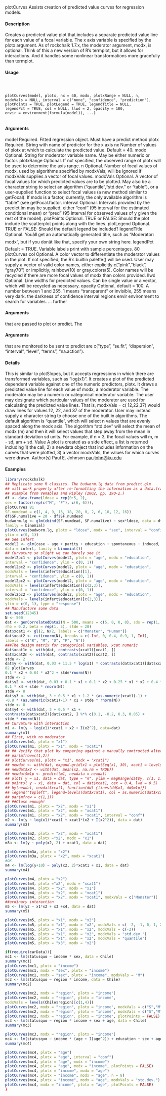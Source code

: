 
plotCurves Assists creation of predicted value curves for regression models.

#### Description

Creates a predicted value plot that includes a separate predicted value line for each value of a
focal variable. The x axis variable is specified by the plotx argument. As of rockchalk 1.7.x, the
moderator argument, modx, is optional. Think of this a new version of R's termplot, but it allows
for interactions. And it handles some nonlinear transformations more gracefully than termplot.

#### Usage
<pre><code>


plotCurves(model, plotx, nx = 40, modx, plotxRange = NULL, n,
modxVals = NULL, interval = c("none", "confidence", "prediction"),
plotPoints = TRUE, plotLegend = TRUE, legendTitle = NULL,
legendPct = TRUE, col = NULL, llwd = 2, opacity = 100,
envir = environment(formula(model)), ...)

</code></pre>
#### Arguments

model Required. Fitted regression object. Must have a predict method
plotx Required. String with name of predictor for the x axis
nx Number of values of plotx at which to calculate the predicted value. Default =
40.
modx Optional. String for moderator variable name. May be either numeric or factor.
plotxRange Optional. If not specified, the observed range of plotx will be used to determine
the axis range.
n Optional. Number of focal values of modx, used by algorithms specified by
modxVals; will be ignored if modxVals supplies a vector of focal values.
modxVals Optional. A vector of focal values for which predicted values are to be plotted.
May also be a character string to select an algorithm ("quantile","std.dev." or
"table"), or a user-supplied function to select focal values (a new method similar
to getFocal). If modx is a factor, currently, the only available algorithm is
"table" (see getFocal.factor.
interval Optional. Intervals provided by the predict.lm may be supplied, either "conf"
(95 interval for the estimated conditional mean) or "pred" (95 interval for observed
values of y given the rest of the model).
plotPoints Optional. TRUE or FALSE: Should the plot include the scatterplot points along
with the lines.
plotLegend Optional. TRUE or FALSE: Should the default legend be included?
legendTitle Optional. Youâll get an automatically generated title, such as "Moderator: modx",
but if you donât like that, specify your own string here.
legendPct Default = TRUE. Variable labels print with sample percentages.
80 plotCurves
col Optional. A color vector to differentiate the moderator values in the plot. If
not specified, the R's builtin palette() will be used. User may supply a vector
of valid color names, either explicitly c("pink","black", "gray70") or implicitly,
rainbow(10) or gray.colors(5). Color names will be recycled if there are more
focal values of modx than colors provided.
llwd Optional. Line widths for predicted values. Can be single value or a vector,
which will be recycled as necessary.
opacity Optional, default = 100. A number between 1 and 255. 1 means "transparent"
or invisible, 255 means very dark. the darkness of confidence interval regions
envir environment to search for variables.
... further 
</code></pre>
#### Arguments
 that are passed to plot or predict. The 
</code></pre>
#### Arguments
 that are
monitored to be sent to predict are c("type", "se.fit", "dispersion", "interval",
"level", "terms", "na.action").

#### Details

This is similar to plotSlopes, but it accepts regressions in which there are transformed variables,
such as "log(x1)". It creates a plot of the predicted dependent variable against one of the numeric
predictors, plotx. It draws a predicted value line for each value of modx, a moderator variable. The
moderator may be a numeric or categorical moderator variable.
The user may designate which particular values of the moderator are used for calculating the predicted
value lines. That is, modxVals = c( 12,22,37) would draw lines for values 12, 22, and
37 of the moderator. User may instead supply a character string to choose one of the built in algorithms.
The default algorithm is "quantile", which will select n values that are evenly spaced along
the modx axis. The algorithm "std.dev" will select the mean of modx (m) and then it will select
values that step away from the mean in standard deviation sd units. For example, if n = 3, the focal
values will m, m - sd, am + sd.
Value
A plot is created as a side effect, a list is returned including 1) the call, 2) a newdata object that
includes information on the curves that were plotted, 3) a vector modxVals, the values for which
curves were drawn.
Author(s)
Paul E. Johnson <pauljohn@ku.edu>

#### Examples
```r


library(rockchalk)
## Replicate some R classics. The budworm.lg data from predict.glm
## will work properly after re-formatting the information as a data.frame:
## example from Venables and Ripley (2002, pp. 190-2.)
df <- data.frame(ldose = rep(0:5, 2),
sex = factor(rep(c("M", "F"), c(6, 6))),
plotCurves 81
SF.numdead = c(1, 4, 9, 13, 18, 20, 0, 2, 6, 10, 12, 16))
df$SF.numalive = 20 - df$SF.numdead
budworm.lg <- glm(cbind(SF.numdead, SF.numalive) ~ sex*ldose, data = df,
family = binomial)
plotCurves(budworm.lg, plotx = "ldose", modx = "sex", interval = "confidence",
ylim = c(0, 1))
## See infert
model2 <- glm(case ~ age + parity + education + spontaneous + induced,
data = infert, family = binomial())
## Curvature so slight we can barely see it
model2pc1 <- plotCurves(model2, plotx = "age", modx = "education",
interval = "confidence", ylim = c(0, 1))
model2pc2 <- plotCurves(model2, plotx = "age", modx = "education",
modxVals = levels(infert$education)[1],
interval = "confidence", ylim = c(0, 1))
model2pc2 <- plotCurves(model2, plotx = "age", modx = "education",
modxVals = levels(infert$education)[c(2,3)],
interval = "confidence", ylim = c(0, 1))
model2pc2 <- plotCurves(model2, plotx = "age", modx = "education",
modxVals = levels(infert$education)[c(2,3)],
ylim = c(0, 1), type = "response")
## Manufacture some data
set.seed(12345)
N <- 500
dat <- genCorrelatedData2(N = 500, means = c(5, 0, 0, 0), sds = rep(1, 4),
rho = 0.2, beta = rep(1, 5), stde = 20)
dat$xcat1 <- gl(2, N/2, labels = c("Monster", "Human"))
dat$xcat2 <- cut(rnorm(N), breaks = c(-Inf, 0, 0.4, 0.9, 1, Inf),
labels = c("R", "M", "D", "P", "G"))
###The design matrix for categorical variables, xcat numeric
dat$xcat1n <- with(dat, contrasts(xcat1)[xcat1, ])
dat$xcat2n <- with(dat, contrasts(xcat2)[xcat2, ])
stde <- 2
dat$y <- with(dat, 0.03 + 11.5 * log(x1) * contrasts(dat$xcat1)[dat$xcat1] +
82 plotCurves
0.1 * x2 + 0.04 * x2^2 + stde*rnorm(N))
stde <- 1
dat$y2 <- with(dat, 0.03 + 0.1 * x1 + 0.1 * x2 + 0.25 * x1 * x2 + 0.4 * x3 -
0.1 * x4 + stde * rnorm(N))
stde <- 8
dat$y3 <- with(dat, 3 + 0.5 * x1 + 1.2 * (as.numeric(xcat1)-1) +
-0.8 * (as.numeric(xcat1)-1) * x1 + stde * rnorm(N))
stde <- 8
dat$y4 <- with(dat, 3 + 0.5 * x1 +
contrasts(dat$xcat2)[dat$xcat2, ] %*% c(0.1, -0.2, 0.3, 0.05) +
stde * rnorm(N))
## Curvature with interaction
m1 <- lm(y ~ log(x1)*xcat1 + x2 + I(x2^2), data=dat)
summary(m1)
## First, with no moderator
plotCurves(m1, plotx = "x1")
plotCurves(m1, plotx = "x1", modx = "xcat1")
## ## Verify that plot by comparing against a manually contructed alternative
## par(mfrow=c(1,2))
## plotCurves(m1, plotx = "x1", modx = "xcat1")
## newdat <- with(dat, expand.grid(x1 = plotSeq(x1, 30), xcat1 = levels(xcat1)))
## newdat$x2 <- with(dat, mean(x2, na.rm = TRUE))
## newdat$m1p <- predict(m1, newdata = newdat)
## plot( y ~ x1, data = dat, type = "n", ylim = magRange(dat$y, c(1, 1.2)))
## points( y ~ x1, data = dat, col = dat$xcat1, cex = 0.4, lwd = 0.5)
## by(newdat, newdat$xcat1, function(dd) {lines(dd$x1, dd$m1p)})
## legend("topleft", legend=levels(dat$xcat1), col = as.numeric(dat$xcat1), lty = 1)
## par(mfrow = c(1,1))
## ##Close enough!
plotCurves(m1, plotx = "x2", modx = "x1")
plotCurves(m1, plotx = "x2", modx = "xcat1")
plotCurves(m1, plotx = "x2", modx = "xcat1", interval = "conf")
m2 <- lm(y ~ log(x1)*xcat1 + xcat1*(x2 + I(x2^2)), data = dat)
summary(m2)
```
```r
plotCurves(m2, plotx = "x2", modx = "xcat1")
plotCurves(m2, plotx ="x2", modx = "x1")
m3a <- lm(y ~ poly(x2, 2) + xcat1, data = dat)

plotCurves(m3a, plotx = "x2")
plotCurves(m3a, plotx = "x2", modx = "xcat1")
#OK
m4 <- lm(log(y+10) ~ poly(x2, 2)*xcat1 + x1, data = dat)
summary(m4)
```
```r
plotCurves(m4, plotx = "x2")
plotCurves(m4, plotx ="x2", modx = "xcat1")
plotCurves(m4, plotx = "x2", modx = "x1")
plotCurves(m4, plotx = "x2", modx = "xcat1")
plotCurves(m4, plotx = "x2", modx = "xcat1", modxVals = c("Monster"))
##ordinary interaction
m5 <- lm(y2 ~ x1*x2 + x3 +x4, data = dat)
summary(m5)
```
```r
plotCurves(m5, plotx = "x1", modx = "x2")
plotCurves(m5, plotx = "x1", modx = "x2", modxVals = c( -2, -1, 0, 1, 2))
plotCurves(m5, plotx = "x1", modx = "x2", modxVals = c(-2))
plotCurves(m5, plotx = "x1", modx = "x2", modxVals = "std.dev.")
plotCurves(m5, plotx = "x1", modx = "x2", modxVals = "quantile")
plotCurves(m5, plotx = "x3", modx = "x2")
```
```r
if(require(carData)){
mc1 <- lm(statusquo ~ income * sex, data = Chile)
summary(mc1)
plotCurves(mc1, plotx = "income")
plotCurves(mc1, modx = "sex", plotx = "income")
plotCurves(mc1, modx = "sex", plotx = "income", modxVals = "M")
mc2 <- lm(statusquo ~ region * income, data = Chile)
summary(mc2)
```
```r
plotCurves(mc2, modx = "region", plotx = "income")
plotCurves(mc2, modx = "region", plotx = "income",
modxVals = levels(Chile$region)[c(1,4)])
plotCurves(mc2, modx = "region", plotx = "income", modxVals = c("S","M","SA"))
plotCurves(mc2, modx = "region", plotx = "income", modxVals = c("S","M","SA"),interval = "conf")
plotCurves(mc2, modx = "region", plotx = "income", plotPoints = FALSE)
mc3 <- lm(statusquo ~ region * income + sex + age, data = Chile)
summary(mc3)
```
```r
plotCurves(mc3, modx = "region", plotx = "income")
mc4 <- lm(statusquo ~ income * (age + I(age^2)) + education + sex + age, data = Chile)
summary(mc4)

plotCurves(mc4, plotx = "age")
plotCurves(mc4, plotx = "age", interval = "conf")
plotCurves(mc4, plotx = "age", modx = "income")
plotCurves(mc4, plotx = "age", modx = "income", plotPoints = FALSE)
plotCurves(mc4, plotx = "income", modx = "age")
plotCurves(mc4, plotx = "income", modx = "age", n = 8)
plotCurves(mc4, plotx = "income", modx = "age", modxVals = "std.dev.")
plotCurves(mc4, modx = "income", plotx = "age", plotPoints = FALSE)
}
```
